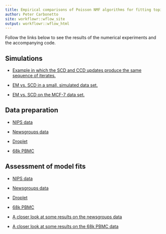 ```yaml
---
title: Empirical comparisons of Poisson NMF algorithms for fitting topic models
author: Peter Carbonetto
site: workflowr::wflow_site
output: workflowr::wflow_html
---
```


Follow the links below to see the results of the numerical
experiments and the accompanying code.

Simulations
-----------

+ [Example in which the SCD and CCD updates produce the same sequence of
   iterates.](scd_vs_ccd.html)

+ [EM vs. SCD in a small, simulated data set.](smallsim_hard.html)

+ [EM vs. SCD on the MCF-7 data set.](mcf7.html)

Data preparation
----------------

+ [NIPS data](prepare_nips_data.html)

+ [Newsgroups data](prepare_newsgroups.html)

+ [Droplet](prepare_droplet.html)

+ [68k PBMC](prepare_68k_pbmc.html)

Assessment of model fits
------------------------

+ [NIPS data](assess_fits_nips.html)

+ [Newsgroups data](assess_fits_newsgroups.html)

+ [Droplet](assess_fits_droplet.html)

+ [68k PBMC](assess_fits_68k_pbmc.html)

+ [A closer look at some results on the newsgroups data](newsgroups_more.html)

+ [A closer look at some results on the 68k PBMC data](pbmc68k_more.html)

